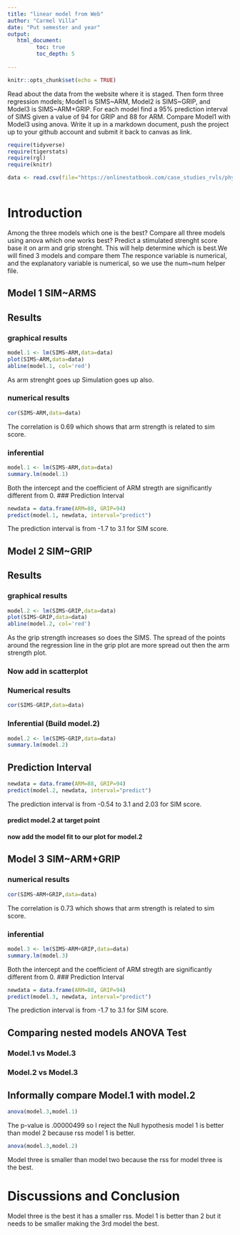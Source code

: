```yaml
---
title: "linear model from Web"
author: "Carmel Villa"
date: "Put semester and year"
output:
   html_document:
         toc: true
         toc_depth: 5
        
---
```


```r
knitr::opts_chunk$set(echo = TRUE)
```

Read about the data from the website where it is staged.  Then form three regression models; Model1 is SIMS~ARM, Model2 is SIMS~GRIP, and Model3 is SIMS~ARM+GRIP. For each model find a 95% prediction interval of SIMS given a value of 94  for GRIP and 88 for ARM. Compare Model1 with Model3 using anova. Write it up in a markdown document, push the project up to your github account and submit it back to canvas as link. 

 


```r
require(tidyverse)
require(tigerstats)
require(rgl)
require(knitr)

```

```r
data <- read.csv(file="https://onlinestatbook.com/case_studies_rvls/physical_strength/data.txt",sep="",header=TRUE)  
 
```
# Introduction
Among the three models which one is the best? Compare all three models using anova which one works best? Predict a stimulated strenght score base it on arm and grip strenght. This will help determine which is best.We will fined 3 models and compare them The responce variable is numerical, and the explanatory variable is numerical, so we use the num~num helper file.

## Model 1 SIM~ARMS

## Results
### graphical results

```r
model.1 <- lm(SIMS~ARM,data=data)
plot(SIMS~ARM,data=data)
abline(model.1, col='red')
```

As arm strenght goes up Simulation goes up also.

### numerical results

```r
cor(SIMS~ARM,data=data)
```
The correlation is 0.69 which shows that arm strength is related to sim score.

### inferential
```r
model.1 <- lm(SIMS~ARM,data=data)
summary.lm(model.1)
```

Both the intercept and the coefficient of ARM stregth are significantly different from 0.
### Prediction Interval

```r
newdata = data.frame(ARM=88, GRIP=94)
predict(model.1, newdata, interval="predict")
```
The prediction interval is from -1.7 to 3.1 for SIM score.

## Model 2 SIM~GRIP
## Results
### graphical results

```r
model.2 <- lm(SIMS~GRIP,data=data)
plot(SIMS~GRIP,data=data)
abline(model.2, col='red')
```
As the grip strength increases so does the SIMS. The spread of the points around the regression line in the grip plot are more spread out then the arm strength plot.


### Now add in scatterplot


### Numerical results 
```r
cor(SIMS~GRIP,data=data)
```


### Inferential  (Build model.2)
```r
model.2 <- lm(SIMS~GRIP,data=data)
summary.lm(model.2)
```
## Prediction Interval  
```r
newdata = data.frame(ARM=88, GRIP=94)
predict(model.2, newdata, interval="predict")
```
The prediction interval is from -0.54 to 3.1 and 2.03 for SIM score.

#### predict model.2 at target point

#### now add the model fit to our plot for model.2
  


## Model 3 SIM~ARM+GRIP


### numerical results

```r
cor(SIMS~ARM+GRIP,data=data)
```
The correlation is 0.73 which shows that arm strength is related to sim score.

### inferential
```r
model.3 <- lm(SIMS~ARM+GRIP,data=data)
summary.lm(model.3)
```

Both the intercept and the coefficient of ARM stregth are significantly different from 0.
### Prediction Interval

```r
newdata = data.frame(ARM=88, GRIP=94)
predict(model.3, newdata, interval="predict")
```
The prediction interval is from -1.7 to 3.1 for SIM score.

## Comparing nested models ANOVA Test

### Model.1 vs Model.3
### Model.2 vs Model.3

## Informally compare Model.1 with model.2

```r
anova(model.3,model.1)
```

The p-value is .00000499 so I reject the Null hypothesis model 1 is better than model 2 because  rss model 1 is better.


```r
anova(model.3,model.2)
```
Model three is smaller than model two because the rss for model three is the best.

# Discussions and Conclusion

Model three is the best it has a smaller rss. Model 1 is better than 2 but it needs to be smaller making the 3rd model the best.
